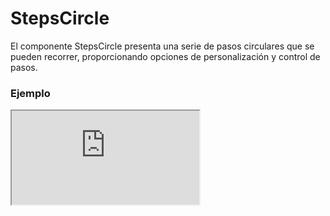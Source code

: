 # StepsCircle

El componente StepsCircle presenta una serie de pasos circulares que se pueden recorrer, proporcionando opciones de personalización y control de pasos.


### Ejemplo

<Iframe minHeightIframe="30dvh" src="https://fenextjs-component-storybook.vercel.app/iframe.html?args=&id=stepscircle-stepscircle--index&viewMode=story" />

### Importacion

Para importar el componente StepsCircle, se puede hacer desde fenextjs

```tsx copy
import { StepsCircle } from "fenextjs";
```

### Parametros

| Parametro | Tipo | Requerido | Default | Descripcion |
| --------- | ---- | --------- | ------- | ----------- |
| className | string | no | "" | Clase CSS para el contenedor del componente. |
| items | StepsCircleItemProps[] | no | [] | Lista de elementos de paso con contenido y funciones de clic opcionales. |
| defaultStep | number | no | undefined | El paso que se mostrará inicialmente. |
| valueStep | number | no | undefined | Paso actual cuando se controla externamente. |
| disabled | boolean | no | false | Deshabilita la interacción con el componente. |

### StepsCircleItemProps

Los items de step tienen su propios parametros:

| Parametro | Tipo | Descripción |
| --- | --- | --- |
| children | ReactNode | Contenido del elemento. |
| onClick | function | Funcion al hacer click en el elemento. |

### Storybook

Para ver el storybook del componente lo puede hacer con este [link](https://fenextjs-component-storybook.vercel.app/?path=/story/stepscircle-stepscircle--index)

### Usos

- Ejemplo básico

```tsx copy
<StepsCircle 
    items={[
        { children: <div>Paso 1</div> }, 
        { children: <div>Paso 2</div> }
    ]}
/>
```

- Con paso predeterminado

```tsx copy
<StepsCircle 
    items={[
        { children: <div>Inicio</div> }, 
        { children: <div>Fin</div> }
    ]} 
    defaultStep={0}
/>
```

- Ejemplo con deshabilitación

```tsx copy
<StepsCircle 
    disabled={true}
    items={[{ children: <div>Paso deshabilitado</div> }]}
/>
```

